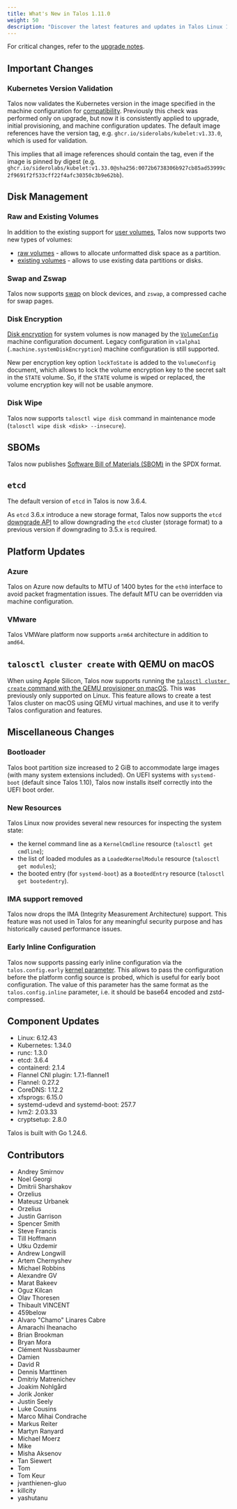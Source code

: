 ```yaml
---
title: What's New in Talos 1.11.0
weight: 50
description: "Discover the latest features and updates in Talos Linux 1.11."
---
```


For critical changes, refer to the [upgrade notes](../configure-your-talos-cluster/lifecycle-management/upgrading-talos).

## Important Changes

### Kubernetes Version Validation

Talos now validates the Kubernetes version in the image specified in the machine configuration for [compatibility](./support-matrix).
Previously this check was performed only on upgrade, but now it is consistently applied to upgrade, initial provisioning, and machine configuration updates.
The default image references have the version tag, e.g. `ghcr.io/siderolabs/kubelet:v1.33.0`, which is used for validation.

This implies that all image references should contain the tag, even if the image is pinned by digest (e.g. `ghcr.io/siderolabs/kubelet:v1.33.0@sha256:0072b6738306b927cb85ad53999c2f9691f2f533cff22f4afc30350c3b9e62bb`).

## Disk Management

### Raw and Existing Volumes

In addition to the existing support for [user volumes](../configure-your-talos-cluster/storage-and-disk-management/disk-management/user), Talos now supports two new types of volumes:

* [raw volumes](../configure-your-talos-cluster/storage-and-disk-management/disk-management/raw) - allows to allocate unformatted disk space as a partition.
* [existing volumes](../configure-your-talos-cluster/storage-and-disk-management/disk-management/existing) - allows to use existing data partitions or disks.

### Swap and Zswap

Talos now supports [swap](../configure-your-talos-cluster/storage-and-disk-management/swap) on block devices, and `zswap`, a compressed cache for swap pages.

### Disk Encryption

[Disk encryption](../configure-your-talos-cluster/storage-and-disk-management/disk-encryption) for system volumes is now managed by the [`VolumeConfig`](../reference/configuration/block/volumeconfig) machine configuration document.
Legacy configuration in `v1alpha1` (`.machine.systemDiskEncryption`) machine configuration is still supported.

New per encryption key option `lockToState` is added to the `VolumeConfig` document, which allows to lock the volume encryption key to the secret salt in the `STATE` volume.
So, if the `STATE` volume is wiped or replaced, the volume encryption key will not be usable anymore.

### Disk Wipe

Talos now supports `talosctl wipe disk` command in maintenance mode (`talosctl wipe disk <disk> --insecure`).

## SBOMs

Talos now publishes [Software Bill of Materials (SBOM)](../advanced-guides/SBOM) in the SPDX format.

## `etcd`

The default version of `etcd` in Talos is now 3.6.4.

As `etcd` 3.6.x introduce a new storage format, Talos now supports the `etcd` [downgrade API](../build-and-extend-talos/cluster-operations-and-maintenance/etcd-maintenance#downgrade-v36-to-v35) to allow downgrading the `etcd` cluster (storage format) to a previous version
if downgrading to 3.5.x is required.

## Platform Updates

### Azure

Talos on Azure now defaults to MTU of 1400 bytes for the `eth0` interface to avoid packet fragmentation issues.
The default MTU can be overridden via machine configuration.

### VMware

Talos VMWare platform now supports `arm64` architecture in addition to `amd64`.

## `talosctl cluster create` with QEMU on macOS

When using Apple Silicon, Talos now supports running the [`talosctl cluster create` command with the QEMU provisioner on macOS](../platform-specific-installations/local-platforms/qemu).
This was previously only supported on Linux.
This feature allows to create a test Talos cluster on macOS using QEMU virtual machines, and use it to verify Talos configuration and features.

## Miscellaneous Changes

### Bootloader

Talos boot partition size increased to 2 GiB to accommodate large images (with many system extensions included).
On UEFI systems with `systemd-boot` (default since Talos 1.10), Talos now installs itself correctly into the UEFI boot order.

### New Resources

Talos Linux now provides several new resources for inspecting the system state:

* the kernel command line as a `KernelCmdline` resource (`talosctl get cmdline`);
* the list of loaded modules as a `LoadedKernelModule` resource (`talosctl get modules`);
* the booted entry (for `systemd-boot`) as a `BootedEntry` resource (`talosctl get bootedentry`).

### IMA support removed

Talos now drops the IMA (Integrity Measurement Architecture) support.
This feature was not used in Talos for any meaningful security purpose
and has historically caused performance issues.

### Early Inline Configuration

Talos now supports passing early inline configuration via the `talos.config.early` [kernel parameter](../reference/kernel#talosconfigearly-and-talosconfiginline).
This allows to pass the configuration before the platform config source is probed, which is useful for early boot configuration.
The value of this parameter has the same format as the `talos.config.inline` parameter, i.e. it should be base64 encoded and zstd-compressed.

## Component Updates

* Linux: 6.12.43
* Kubernetes: 1.34.0
* runc: 1.3.0
* etcd: 3.6.4
* containerd: 2.1.4
* Flannel CNI plugin: 1.7.1-flannel1
* Flannel: 0.27.2
* CoreDNS: 1.12.2
* xfsprogs: 6.15.0
* systemd-udevd and systemd-boot: 257.7
* lvm2: 2.03.33
* cryptsetup: 2.8.0

Talos is built with Go 1.24.6.

## Contributors

* Andrey Smirnov
* Noel Georgi
* Dmitrii Sharshakov
* Orzelius
* Mateusz Urbanek
* Orzelius
* Justin Garrison
* Spencer Smith
* Steve Francis
* Till Hoffmann
* Utku Ozdemir
* Andrew Longwill
* Artem Chernyshev
* Michael Robbins
* Alexandre GV
* Marat Bakeev
* Oguz Kilcan
* Olav Thoresen
* Thibault VINCENT
* 459below
* Alvaro "Chamo" Linares Cabre
* Amarachi Iheanacho
* Brian Brookman
* Bryan Mora
* Clément Nussbaumer
* Damien
* David R
* Dennis Marttinen
* Dmitriy Matrenichev
* Joakim Nohlgård
* Jorik Jonker
* Justin Seely
* Luke Cousins
* Marco Mihai Condrache
* Markus Reiter
* Martyn Ranyard
* Michael Moerz
* Mike
* Misha Aksenov
* Tan Siewert
* Tom
* Tom Keur
* jvanthienen-gluo
* killcity
* yashutanu
